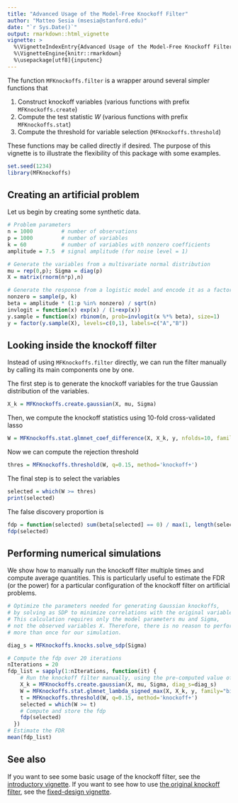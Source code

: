 ```yaml
---
title: "Advanced Usage of the Model-Free Knockoff Filter"
author: "Matteo Sesia (msesia@stanford.edu)"
date: "`r Sys.Date()`"
output: rmarkdown::html_vignette
vignette: >
  %\VignetteIndexEntry{Advanced Usage of the Model-Free Knockoff Filter}
  %\VignetteEngine{knitr::rmarkdown}
  %\usepackage[utf8]{inputenc}
---
```


The function `MFKnockoffs.filter` is a wrapper around several simpler functions that

1. Construct knockoff variables (various functions with prefix `MFKnockoffs.create`)
2. Compute the test statistic $W$ (various functions with prefix `MFKnockoffs.stat`)
3. Compute the threshold for variable selection (`MFKnockoffs.threshold`)

These functions may be called directly if desired. The purpose of this vignette is to illustrate the flexibility of this package with some examples.

```r
set.seed(1234)
library(MFKnockoffs)
```

Creating an artificial problem
------------------------------
Let us begin by creating some synthetic data.

```r
# Problem parameters
n = 1000         # number of observations
p = 1000         # number of variables
k = 60           # number of variables with nonzero coefficients
amplitude = 7.5  # signal amplitude (for noise level = 1)

# Generate the variables from a multivariate normal distribution
mu = rep(0,p); Sigma = diag(p)
X = matrix(rnorm(n*p),n)

# Generate the response from a logistic model and encode it as a factor.
nonzero = sample(p, k)
beta = amplitude * (1:p %in% nonzero) / sqrt(n)
invlogit = function(x) exp(x) / (1+exp(x))
y.sample = function(x) rbinom(n, prob=invlogit(x %*% beta), size=1)
y = factor(y.sample(X), levels=c(0,1), labels=c("A","B"))
```

Looking inside the knockoff filter
----------------------------------
Instead of using `MFKnockoffs.filter` directly, we can run the filter manually
by calling its main components one by one.

The first step is to generate the knockoff variables for the true Gaussian distribution of the variables.
```r
X_k = MFKnockoffs.create.gaussian(X, mu, Sigma)
```

Then, we compute the knockoff statistics using 10-fold cross-validated lasso
```r
W = MFKnockoffs.stat.glmnet_coef_difference(X, X_k, y, nfolds=10, family="binomial")
```

Now we can compute the rejection threshold
```r
thres = MFKnockoffs.threshold(W, q=0.15, method='knockoff+')
```

The final step is to select the variables
```r
selected = which(W >= thres)
print(selected)
```

The false discovery proportion is
```r
fdp = function(selected) sum(beta[selected] == 0) / max(1, length(selected))
fdp(selected)
```

Performing numerical simulations
--------------------------------
We show how to manually run the knockoff filter multiple times and compute
average quantities. This is particularly useful to estimate the FDR
(or the power) for a particular configuration of the knockoff filter
on artificial problems.
```r
# Optimize the parameters needed for generating Gaussian knockoffs, 
# by solving as SDP to minimize correlations with the original variables.
# This calculation requires only the model parameters mu and Sigma, 
# not the observed variables X. Therefore, there is no reason to perform it
# more than once for our simulation.

diag_s = MFKnockoffs.knocks.solve_sdp(Sigma)

# Compute the fdp over 20 iterations
nIterations = 20
fdp_list = sapply(1:nIterations, function(it) {
    # Run the knockoff filter manually, using the pre-computed value of diag_s
    X_k = MFKnockoffs.create.gaussian(X, mu, Sigma, diag_s=diag_s)
    W = MFKnockoffs.stat.glmnet_lambda_signed_max(X, X_k, y, family="binomial")
    t = MFKnockoffs.threshold(W, q=0.15, method='knockoff+')
    selected = which(W >= t)
    # Compute and store the fdp
    fdp(selected)
  })
# Estimate the FDR
mean(fdp_list)
```

See also
--------
If you want to see some basic usage of the knockoff filter, see the [introductory vignette](MFKnockoffs.html).
If you want to see how to use [the original knockoff filter](https://web.stanford.edu/~candes/Knockoffs/), see the [fixed-design vignette](fixed.html).